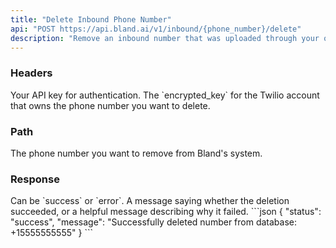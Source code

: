 ```yaml
---
title: "Delete Inbound Phone Number"
api: "POST https://api.bland.ai/v1/inbound/{phone_number}/delete"
description: "Remove an inbound number that was uploaded through your own Twilio account. See [Enterprise Twilio Integration](/enterprise-features/custom-twilio) for more information."
---
```


### Headers

<ParamField header="authorization" type="string" required>
  Your API key for authentication.
</ParamField>

<ParamField header="encrypted_key" type="string" required>
  The `encrypted_key` for the Twilio account that owns the phone number you want to delete.
</ParamField>

### Path

<ParamField path="phone_number" type="string" required>
  The phone number you want to remove from Bland's system.
</ParamField>

### Response

<ResponseField name="status" type="string">
  Can be `success` or `error`.
</ResponseField>

<ResponseField name="message" type="string">
  A message saying whether the deletion succeeded, or a helpful message describing why it failed.
</ResponseField>

<ResponseExample>
```json
{
  "status": "success",
  "message": "Successfully deleted number from database: +15555555555"
}
```
</ResponseExample>
